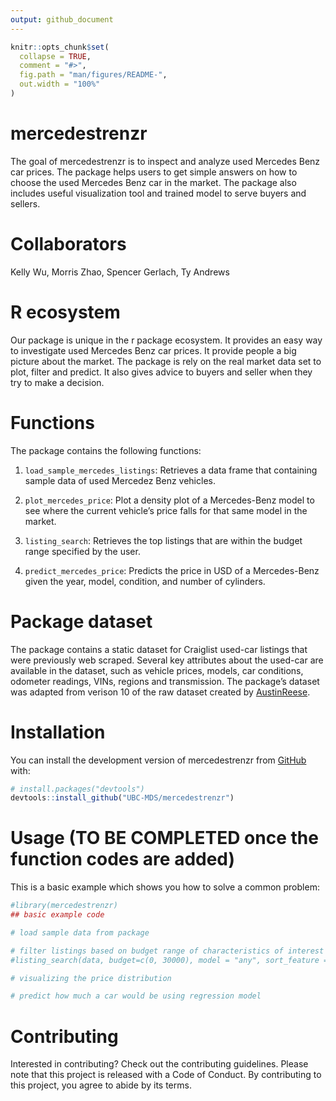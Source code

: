 ```yaml
---
output: github_document
---
```


<!-- README.md is generated from README.Rmd. Please edit that file -->

```r
knitr::opts_chunk$set(
  collapse = TRUE,
  comment = "#>",
  fig.path = "man/figures/README-",
  out.width = "100%"
)
```

# mercedestrenzr

<!-- badges: start -->
<!-- badges: end -->

The goal of mercedestrenzr is to inspect and analyze used Mercedes Benz car prices. The package helps users to get simple answers on how to choose the used Mercedes Benz car in the market. The package also includes useful visualization tool and trained model to serve buyers and sellers.

# Collaborators
Kelly Wu, Morris Zhao, Spencer Gerlach, Ty Andrews

# R ecosystem
Our package is unique in the r package ecosystem. It provides an easy way to investigate used Mercedes Benz car prices. It provide people a big picture about the market. The package is rely on the real market data set to plot, filter and predict. It also gives advice to buyers and seller when they try to make a decision.

# Functions
The package contains the following functions:

1. `load_sample_mercedes_listings`: Retrieves a data frame that containing sample data of used Mercedez Benz vehicles.

2. `plot_mercedes_price`: Plot a density plot of a Mercedes-Benz model to see where the current vehicle's price falls for that same model in the market.

3. `listing_search`: Retrieves the top listings that are within the budget range specified by the user.

4. `predict_mercedes_price`: Predicts the price in USD of a Mercedes-Benz given the year, model, condition, and number of cylinders.

# Package dataset
The package contains a static dataset for Craiglist used-car listings that were previously web scraped. Several key attributes about the used-car are available in the dataset, such as vehicle prices, models, car conditions, odometer readings, VINs, regions and transmission. The package's dataset was adapted from verison 10 of the raw dataset created by [AustinReese](https://github.com/AustinReese/UsedVehicleSearch).


# Installation

You can install the development version of mercedestrenzr from [GitHub](https://github.com/) with:

``` r
# install.packages("devtools")
devtools::install_github("UBC-MDS/mercedestrenzr")
```

# Usage (TO BE COMPLETED once the function codes are added)

This is a basic example which shows you how to solve a common problem:

```r
#library(mercedestrenzr)
## basic example code

# load sample data from package

# filter listings based on budget range of characteristics of interest
#listing_search(data, budget=c(0, 30000), model = "any", sort_feature = "odometer", ascending = TRUE)

# visualizing the price distribution

# predict how much a car would be using regression model

```

# Contributing
Interested in contributing? Check out the contributing guidelines. Please note that this project is released with a Code of Conduct. By contributing to this project, you agree to abide by its terms.

